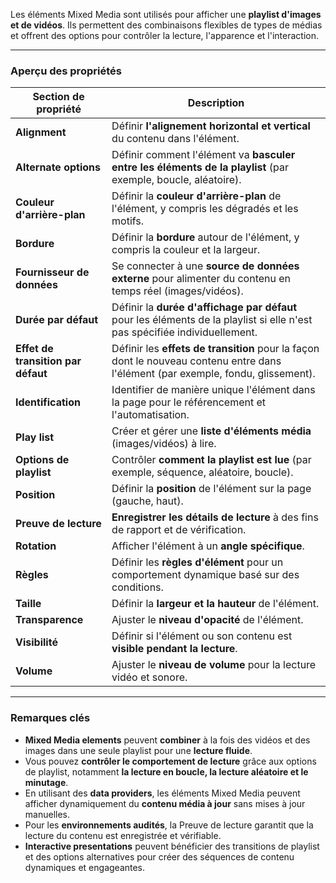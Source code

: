 Les éléments Mixed Media sont utilisés pour afficher une **playlist d'images et de vidéos**. Ils permettent des combinaisons flexibles de types de médias et offrent des options pour contrôler la lecture, l'apparence et l'interaction.

***

### **Aperçu des propriétés**

| **Section de propriété**           | **Description**                                                                                                                   |
| ---------------------------------- | --------------------------------------------------------------------------------------------------------------------------------- |
| **Alignment**                      | Définir **l'alignement horizontal et vertical** du contenu dans l'élément.                                                        |
| **Alternate options**              | Définir comment l'élément va **basculer entre les éléments de la playlist** (par exemple, boucle, aléatoire).                     |
| **Couleur d'arrière-plan**         | Définir la **couleur d'arrière-plan** de l'élément, y compris les dégradés et les motifs.                                         |
| **Bordure**                        | Définir la **bordure** autour de l'élément, y compris la couleur et la largeur.                                                   |
| **Fournisseur de données**         | Se connecter à une **source de données externe** pour alimenter du contenu en temps réel (images/vidéos).                         |
| **Durée par défaut**               | Définir la **durée d'affichage par défaut** pour les éléments de la playlist si elle n'est pas spécifiée individuellement.        |
| **Effet de transition par défaut** | Définir les **effets de transition** pour la façon dont le nouveau contenu entre dans l'élément (par exemple, fondu, glissement). |
| **Identification**                 | Identifier de manière unique l'élément dans la page pour le référencement et l'automatisation.                                    |
| **Play list**                      | Créer et gérer une **liste d'éléments média** (images/vidéos) à lire.                                                             |
| **Options de playlist**            | Contrôler **comment la playlist est lue** (par exemple, séquence, aléatoire, boucle).                                             |
| **Position**                       | Définir la **position** de l'élément sur la page (gauche, haut).                                                                  |
| **Preuve de lecture**              | **Enregistrer les détails de lecture** à des fins de rapport et de vérification.                                                  |
| **Rotation**                       | Afficher l'élément à un **angle spécifique**.                                                                                     |
| **Règles**                         | Définir les **règles d'élément** pour un comportement dynamique basé sur des conditions.                                          |
| **Taille**                         | Définir la **largeur et la hauteur** de l'élément.                                                                                |
| **Transparence**                   | Ajuster le **niveau d'opacité** de l'élément.                                                                                     |
| **Visibilité**                     | Définir si l'élément ou son contenu est **visible pendant la lecture**.                                                           |
| **Volume**                         | Ajuster le **niveau de volume** pour la lecture vidéo et sonore.                                                                  |

***

### **Remarques clés**

* **Mixed Media elements** peuvent **combiner** à la fois des vidéos et des images dans une seule playlist pour une **lecture fluide**.
* Vous pouvez **contrôler le comportement de lecture** grâce aux options de playlist, notamment **la lecture en boucle, la lecture aléatoire et le minutage**.
* En utilisant des **data providers**, les éléments Mixed Media peuvent afficher dynamiquement du **contenu média à jour** sans mises à jour manuelles.
* Pour les **environnements audités**, la Preuve de lecture garantit que la lecture du contenu est enregistrée et vérifiable.
* **Interactive presentations** peuvent bénéficier des transitions de playlist et des options alternatives pour créer des séquences de contenu dynamiques et engageantes.
